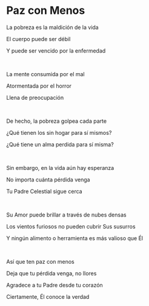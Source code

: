 # Paz con Menos

La pobreza es la maldición de la vida

El cuerpo puede ser débil

Y puede ser vencido por la enfermedad

<p></p>

<br />

La mente consumida por el mal

Atormentada por el horror

Llena de preocupación

<p></p>

<br />

De hecho, la pobreza golpea cada parte

¿Qué tienen los sin hogar para sí mismos?

¿Qué tiene un alma perdida para sí misma?

<p></p>

<br />

Sin embargo, en la vida aún hay esperanza

No importa cuánta pérdida venga

Tu Padre Celestial sigue cerca

<p></p>

<br />

Su Amor puede brillar a través de nubes densas

Los vientos furiosos no pueden cubrir Sus susurros

Y ningún alimento o herramienta es más valioso que Él

<p></p>

<br />

Así que ten paz con menos

Deja que tu pérdida venga, no llores

Agradece a tu Padre desde tu corazón

Ciertamente, Él conoce la verdad